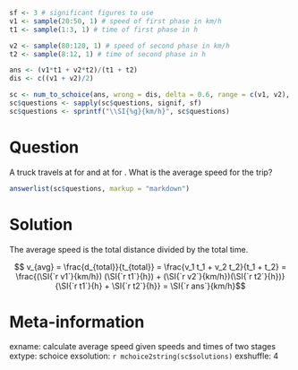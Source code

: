 ```r
sf <- 3 # significant figures to use
v1 <- sample(20:50, 1) # speed of first phase in km/h
t1 <- sample(1:3, 1) # time of first phase in h

v2 <- sample(80:120, 1) # speed of second phase in km/h
t2 <- sample(8:12, 1) # time of second phase in h

ans <- (v1*t1 + v2*t2)/(t1 + t2)
dis <- c((v1 + v2)/2)

sc <- num_to_schoice(ans, wrong = dis, delta = 0.6, range = c(v1, v2), format = FALSE)
sc$questions <- sapply(sc$questions, signif, sf)
sc$questions <- sprintf("\\SI{%g}{km/h}", sc$questions)
```

Question
========
A truck travels at \SI{`r v1`}{km/h} for \SI{`r t1`}{hours} and at \SI{`r v2`}{km/h} for \SI{`r t2`}{hours}. What is the average speed for the trip?

```r
answerlist(sc$questions, markup = "markdown")
```

Solution
========
The average speed is the total distance divided by the total time.

$$ v_{avg} = \frac{d_{total}}{t_{total}} = \frac{v_1 t_1 + v_2 t_2}{t_1 + t_2} = \frac{(\SI{`r v1`}{km/h}) (\SI{`r t1`}{h}) + (\SI{`r v2`}{km/h})(\SI{`r t2`}{h})}{\SI{`r t1`}{h} + \SI{`r t2`}{h}} = \SI{`r ans`}{km/h}$$

Meta-information
================
exname: calculate average speed given speeds and times of two stages
extype: schoice
exsolution: `r mchoice2string(sc$solutions)`
exshuffle: 4
